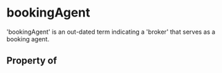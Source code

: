 # bookingAgent

'bookingAgent' is an out-dated term indicating a 'broker' that serves as a booking agent.

## Property of



